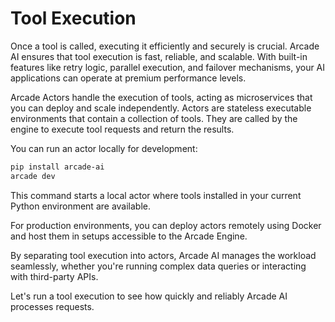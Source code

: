 # Tool Execution

Once a tool is called, executing it efficiently and securely is crucial. Arcade AI ensures that tool execution is fast, reliable, and scalable. With built-in features like retry logic, parallel execution, and failover mechanisms, your AI applications can operate at premium performance levels.

Arcade Actors handle the execution of tools, acting as microservices that you can deploy and scale independently. Actors are stateless executable environments that contain a collection of tools. They are called by the engine to execute tool requests and return the results.

You can run an actor locally for development:

```bash
pip install arcade-ai
arcade dev
```

This command starts a local actor where tools installed in your current Python environment are available.

For production environments, you can deploy actors remotely using Docker and host them in setups accessible to the Arcade Engine.

By separating tool execution into actors, Arcade AI manages the workload seamlessly, whether you're running complex data queries or interacting with third-party APIs.

Let's run a tool execution to see how quickly and reliably Arcade AI processes requests.
